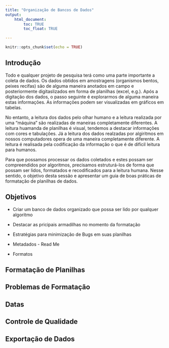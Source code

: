 ```yaml
---
title: "Organização de Bancos de Dados"
output: 
    html_document:
        toc: TRUE
        toc_float: TRUE

---
```



```r
knitr::opts_chunk$set(echo = TRUE)
```

## Introdução

Todo e qualquer projeto de pesquisa terá como uma parte importante a coleta de dados. Os dados obtidos em amostragens (organismos bentos, peixes recifas) são de alguma maneira anotados em campo e posteriormente digitaslizados em forma de planilhas (excel, e.g.). Após a digitação dos dados, o passo seguinte é explorarmos de alguma maneira estas informações.
As informações podem ser visualizadas em gráficos em tabelas.

No entanto, a leitura dos dados pelo olhar humano e a leitura realizada por uma "máquina" são realizadas de maneiras completamente diferentes. A leitura huamanda de planilhas é visual, tendemos a destacar informações com cores e tabulações. Já a leitura dos dados realzadas por algiritmos em nossos computadores opera de uma maneira completamente diferente. A leitura é realisada pela codificação da informação o que é de difícil leitura para humanos.

Para que possamos processar os dados coletados e estes possam ser compreendidos por algoritmos, precisamos estruturá-los de forma que possam ser lidos, formatados e recodificados para a leitura humana. Nesse sentido, o objetivo desta sessão e apresentar um guia de boas práticas de formatação de planilhas de dados. 


## Objetivos
 + Criar um banco de dados organizado que possa ser lido por qualquer algoritmo
 + Destacar as pricipais armadilhas no momento da formatação
    
 + Estratégias para minimização de Bugs em suas planilhas
 + Metadados - Read Me
 + Formatos


## Formatação de Planilhas

## Problemas de Formatação

## Datas

## Controle de Qualidade

## Exportação de Dados